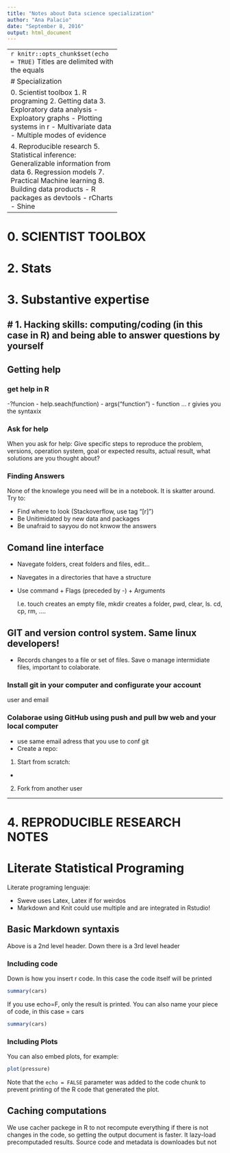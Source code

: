 ```yaml
---
title: "Notes about Data science specialization"
author: "Ana Palacio"
date: "September 8, 2016"
output: html_document
---
```

------------------------------------
```r
knitr::opts_chunk$set(echo = TRUE)
```
Titles are delimited with the equals 

# Specialization

0. Scientist toolbox
1. R programing
2. Getting data
3. Exploratory data analysis 
  - Exploatory graphs
  - Plotting systems in r
  - Multivariate data
  - Multiple modes of evidence
  
4. Reproducible research
5. Statistical inference: Generalizable information from data 
6. Regression models
7. Practical Machine learning
8. Building data products
  - R packages as devtools
  - rCharts
  - Shine 

------------------------------------------

0. SCIENTIST TOOLBOX
====================

# 2. Stats
# 3. Substantive expertise
# 1. Hacking skills: computing/coding (in this case in R) and being able to answer questions by yourself
--------------------------------------------------

## Getting help

### get help in R
  
  -?funcion
  - help.seach(function)
  - args("function")
  - function ... r givies you the syntaxix

### Ask for help 

When you ask for help: Give specific steps to reproduce the problem, versions, operation system, goal or expected results, actual result, what solutions are you thought about?

### Finding Answers

None of the knowlege you need will be in a notebook. It is skatter around. Try to: 

- Find where to look (Stackoverflow, use tag "[r]")
- Be Unitimidated by new data and packages
- Be unafraid to sayyou do not knwow the answers


## Comand line interface

  - Navegate folders, creat folders and files, edit...
  - Navegates in a directories that have a structure
  - Use command + Flags (preceded by -) + Arguments
      
      I.e. touch creates an empty file, mkdir creates a folder, pwd, clear, ls. cd, cp, rm, ....
  
## GIT and version control system. Same linux developers!

- Records changes to a file or set of files. Save o manage intermidiate files, important to colaborate. 

### Install git in your computer and configurate your account

user and email 

### Colaborae using GitHub using push and pull bw web and your local computer

- use same email adress that you use to conf git
- Create a repo: 

1. Start from scratch: 
 -
 
2. Fork from another user
  


----------------------------------------------

4. REPRODUCIBLE RESEARCH NOTES 
===========================

# Literate Statistical Programing

Literate programing lenguaje:  

- Sweve uses Latex, Latex if for weirdos  
- Markdown and Knit could use multiple and are integrated in Rstudio! 

## Basic Markdown syntaxis 

Above is a 2nd level header. Down there is a 3rd level header 

### Including code

Down is how you insert r code. In this case the code itself will be printed

```r
summary(cars)
```

If you use echo=F, only the result is printed. You can also name your piece of code, in this case = cars

```r
summary(cars)
```

### Including Plots

You can also embed plots, for example:

```r
plot(pressure)
```

Note that the `echo = FALSE` parameter was added to the code chunk to prevent printing of the R code that generated the plot.



## Caching computations
We use cacher packege in R to not recompute everything if there is not changes in the code, so getting the output document is faster. It lazy-load precomputaded results. Source code and metadata is downloades but not 

